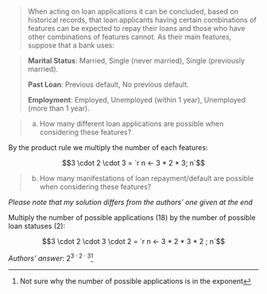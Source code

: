 > When acting on loan applications it can be concluded, based on historical records, that loan applicants having certain combinations of features can be expected to repay their loans and those who have other combinations of features cannot. As their main features, suppose that a bank uses:

> **Marital Status**: Married, Single (never married), Single (previously married).
> 
> **Past Loan**: Previous default, No previous default.
>
> **Employment**: Employed, Unemployed (within 1 year), Unemployed (more than 1 year).

> (a) How many different loan applications are possible when considering these features?

By the product rule we multiply the number of each features:

$$3 \cdot 2 \cdot 3 = `r n <- 3 * 2 * 3; n`$$


> (b) How many manifestations of loan repayment/default are possible when considering these features?

*Please note that my solution differs from the authors' one given at the end*

Multiply the number of possible applications (18) by the number of possible loan statuses (2):

$$3 \cdot 2 \cdot 3 \cdot 2 = `r n <- 3 * 2 * 3 * 2 ; n`$$

*Authors' answer*: $2^{3 \cdot 2 \cdot 3}$[^1]

[^1]: Not sure why the number of possible applications is in the exponent